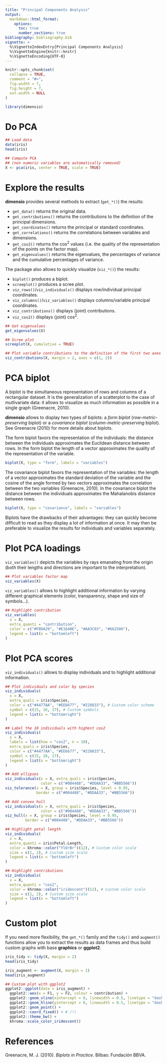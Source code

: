 ```yaml
---
title: "Principal Components Analysis"
output:
  markdown::html_format:
    options:
      toc: true
      number_sections: true
bibliography: bibliography.bib
vignette: >
  %\VignetteIndexEntry{Principal Components Analysis}
  %\VignetteEngine{knitr::knitr}
  %\VignetteEncoding{UTF-8}
---
```


```r
knitr::opts_chunk$set(
  collapse = TRUE,
  comment = "#>",
  fig.width = 7, 
  fig.height = 7,
  out.width = NULL
)
```

```r
library(dimensio)
```

# Do PCA

```r
## Load data
data(iris)
head(iris)

## Compute PCA
## (non numeric variables are automatically removed)
X <- pca(iris, center = TRUE, scale = TRUE)
```

# Explore the results

**dimensio** provides several methods to extract (`get_*()`) the results: 

* `get_data()` returns the original data.
* `get_contributions()` returns the contributions to the definition of the principal dimensions.
* `get_coordinates()` returns the principal or standard coordinates.
* `get_correlations()` returns the correlations between variables and dimensions.
* `get_cos2()` returns the cos^2^ values (i.e. the quality of the representation of the points on the factor map).
* `get_eigenvalues()` returns the eigenvalues, the percentages of variance and the cumulative percentages of variance.

The package also allows to quickly visualize (`viz_*()`) the results:

* `biplot()` produces a biplot.
* `screeplot()` produces a scree plot.
* `viz_rows()`/`viz_individuals()` displays row/individual principal coordinates.
* `viz_columns()`/`viz_variables()` displays columns/variable principal coordinates.
* `viz_contributions()` displays (joint) contributions. 
* `viz_cos2()` displays (joint) cos^2^.

```r
## Get eigenvalues
get_eigenvalues(X)

## Scree plot
screeplot(X, cumulative = TRUE)

## Plot variable contributions to the definition of the first two axes
viz_contributions(X, margin = 2, axes = c(1, 2))
```

# PCA biplot

A biplot is the simultaneous representation of rows and columns of a rectangular dataset. It is the generalization of a scatterplot to the case of mutlivariate data: it allows to visualize as much information as possible in a single graph (Greenacre, 2010).

**dimensio** allows to display two types of biplots: a *form biplot* (*row-metric-preserving* biplot) or a *covariance biplot* (*column-metric-preserving* biplot). See Greenacre (2010) for more details about biplots.

The form biplot favors the representation of the individuals: the distance between the individuals approximates the Euclidean distance between rows. In the form biplot the length of a vector approximates the quality of the representation of the variable.

```r
biplot(X, type = "form", labels = "variables")
```

The covariance biplot favors the representation of the variables: the length of a vector approximates the standard deviation of the variable and the cosine of the angle formed by two vectors approximates the correlation between the two variables (Greenacre, 2010). In the covariance biplot the distance between the individuals approximates the Mahalanobis distance between rows.

```r
biplot(X, type = "covariance", labels = "variables")
```

Biplots have the drawbacks of their advantages: they can quickly become difficult to read as they display a lot of information at once. It may then be preferable to visualize the results for individuals and variables separately.

# Plot PCA loadings

`viz_variables()` depicts the variables by rays emanating from the origin (both their lengths and directions are important to the interpretation).

```r
## Plot variables factor map
viz_variables(X)
```

`viz_variables()` allows to highlight additional information by varying different graphical elements (color, transparency, shape and size of symbols...).

```r
## Highlight contribution
viz_variables(
  x = X, 
  extra_quanti = "contribution", 
  color = c("#FB9A29", "#E1640E", "#AA3C03", "#662506"),
  legend = list(x = "bottomleft")
)
```

# Plot PCA scores

`viz_individuals()` allows to display individuals and to highlight additional information.

```r
## Plot individuals and color by species
viz_individuals(
  x = X,
  extra_quali = iris$Species,
  color = c("#4477AA", "#EE6677", "#228833"), # Custom color scheme
  symbol = c(15, 16, 17), # Custom symbols
  legend = list(x = "bottomright")
)
```

```r
## Label the 10 individuals with highest cos2
viz_individuals(
  x = X,
  labels = list(how = "cos2", n = 10),
  extra_quali = iris$Species,
  color = c("#4477AA", "#EE6677", "#228833"),
  symbol = c(15, 16, 17),
  legend = list(x = "bottomright")
)
```

```r
## Add ellipses
viz_individuals(x = X, extra_quali = iris$Species,
                color = c("#004488", "#DDAA33", "#BB5566"))
viz_tolerance(x = X, group = iris$Species, level = 0.95,
              border = c("#004488", "#DDAA33", "#BB5566"))

## Add convex hull
viz_individuals(x = X, extra_quali = iris$Species,
                color = c("#004488", "#DDAA33", "#BB5566"))
viz_hull(x = X, group = iris$Species, level = 0.95,
         border = c("#004488", "#DDAA33", "#BB5566"))
```

```r
## Highlight petal length
viz_individuals(
  x = X, 
  extra_quanti = iris$Petal.Length,
  color = khroma::color("YlOrBr")(12), # Custom color scale
  size = c(1, 2), # Custom size scale
  legend = list(x = "bottomleft")
)
```

```r
## Highlight contributions
viz_individuals(
  x = X, 
  extra_quanti = "cos2",
  color = khroma::color("iridescent")(12), # Custom color scale
  size = c(1, 2), # Custom size scale
  legend = list(x = "bottomleft")
)
```

# Custom plot

If you need more flexibility, the `get_*()` family and the `tidy()` and `augment()` functions allow you to extract the results as data frames and thus build custom graphs with base **graphics** or **ggplot2**.

```r
iris_tidy <- tidy(X, margin = 2)
head(iris_tidy)

iris_augment <- augment(X, margin = 1)
head(iris_augment)
```

```r
## Custom plot with ggplot2
ggplot2::ggplot(data = iris_augment) +
  ggplot2::aes(x = F1, y = F2, colour = contribution) +
  ggplot2::geom_vline(xintercept = 0, linewidth = 0.5, linetype = "dashed") +
  ggplot2::geom_hline(yintercept = 0, linewidth = 0.5, linetype = "dashed") +
  ggplot2::geom_point() +
  ggplot2::coord_fixed() + # /!\
  ggplot2::theme_bw() +
  khroma::scale_color_iridescent()
```

# References

Greenacre, M. J. (2010). *Biplots in Practice*. Bilbao: Fundación BBVA.
